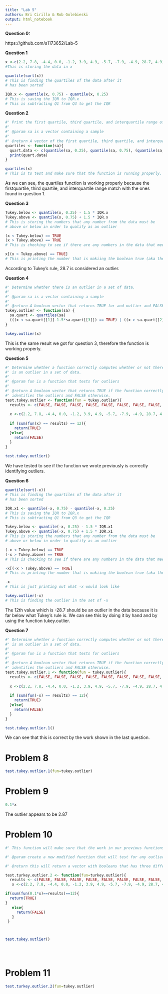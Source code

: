 ```yaml
---
title: "Lab 5"
authors: Bri Cirillo & Rob Golebieski
output: html_notebook
---
```


**Question 0:**

https://github.com/s1173652/Lab-5

**Question 1**

```r
x <-c(2.2, 7.8, -4.4, 0.0, -1.2, 3.9, 4.9, -5.7, -7.9, -4.9, 28.7, 4.9)
#This is storing the data in x

quantile(sort(x))
# This is finding the quartiles of the data after it
# has been sorted

IQR.x <- quantile(x, 0.75) - quantile(x, 0.25)
# This is saving the IQR to IQR.x
# This is subtracting Q1 from Q3 to get the IQR
```

**Question 2**

```r
#' Print the first quartile, third quartile, and interquartile range of sample data.
#'
#' @param sa is a vector containing a sample
#'
#' @return A vector of the first quartile, third quartile, and interquartile range. 
quartiles <- function(sa){
  quart.data <- c(quantile(sa, 0.25), quantile(sa, 0.75), (quantile(sa, 0.75)-quantile(sa, 0.25)))
  print(quart.data)
}

quartiles(x)
# This is to test and make sure that the function is running properly.
```

As we can see, the quartiles function is working properly because the firstquartile, third quartile, and interquartile range match with the ones found in question 1.

**Question 3**

```r
Tukey.below <- quantile(x, 0.25) - 1.5 * IQR.x
Tukey.above <- quantile(x, 0.75) + 1.5 * IQR.x
# This is storing the numbers that any number from the data must be 
# above or below in order to qualify as an outlier

(x < Tukey.below) == TRUE
(x > Tukey.above) == TRUE 
# This is checking to see if there are any numbers in the data that meet this criteria

x[(x > Tukey.above) == TRUE]
# This is printing the number that is makiing the boolean true (aka the outlier)
```

According to Tukey's rule, 28.7 is considered an outlier.

**Question 4**

```r
#' Determine whether there is an outlier in a set of data.
#'
#' @param sa is a vector containing a sample
#'
#' @return A boolean vector that returns TRUE for and outlier and FALSE otherwise.
tukey.outlier <- function(sa) {
  sa.quart <- quartiles(sa)
  (((x < sa.quart[[1]]-1.5*sa.quart[[3]]) == TRUE) | ((x > sa.quart[[2]]+1.5*sa.quart[[3]])))
}

tukey.outlier(x)
```

This is the same result we got for question 3, therefore the function is working properly.

**Question 5**

```r
#' Determine whether a function correctly computes whether or not there
#' is an outlier in a set of data.
#'
#' @param fun is a function that tests for outliers
#'
#' @return A boolean vector that returns TRUE if the function correctly 
#' identifies the outliers and FALSE otherwise.
test.tukey.outlier <- function(fun = tukey.outlier){
  results <- c(FALSE, FALSE, FALSE, FALSE, FALSE, FALSE, FALSE, FALSE, FALSE, FALSE, TRUE, FALSE)
  
  x <-c(2.2, 7.8, -4.4, 0.0, -1.2, 3.9, 4.9, -5.7, -7.9, -4.9, 28.7, 4.9)
  
  if (sum(fun(x) == results) == 12){
    return(TRUE)
  }else{
    return(FALSE)
  }
}
  
test.tukey.outlier()
```

We have tested to see if the function we wrote previously is correctly identifying outliers. 

**Question 6**

```r
quantile(sort(-x))
# This is finding the quartiles of the data after it
# has been sorted

IQR.x1 <- quantile(-x, 0.75) - quantile(-x, 0.25)
# This is saving the IQR to IQR.x
# This is subtracting Q1 from Q3 to get the IQR

Tukey.below <- quantile(-x, 0.25) - 1.5 * IQR.x1
Tukey.above <- quantile(-x, 0.75) + 1.5 * IQR.x1
# This is storing the numbers that any number from the data must be 
# above or below in order to qualify as an outlier

(-x < Tukey.below) == TRUE
(-x > Tukey.above) == TRUE 
# This is checking to see if there are any numbers in the data that meet this criteria

-x[(-x > Tukey.above) == TRUE]
# This is printing the number that is makiing the boolean true (aka the outlier)

-x 
# This is just printing out what -x would look like

tukey.outlier(-x)
# This is finding the outlier in the set of -x
```

The 12th value which is -28.7 should be an outlier in the data because it is far below what Tukey's rule is. We can see this by doing it by hand and by using the function tukey.outlier.

**Question 7**

```r
#' Determine whether a function correctly computes whether or not there
#' is an outlier in a set of data.
#'
#' @param fun is a function that tests for outliers
#'
#' @return A boolean vector that returns TRUE if the function correctly 
#' identifies the outliers and FALSE otherwise.
test.tukey.outlier.1 <- function(fun = tukey.outlier){
  results <- c(FALSE, FALSE, FALSE, FALSE, FALSE, FALSE, FALSE, FALSE, FALSE, FALSE, TRUE, FALSE)
  
  x <-c(2.2, 7.8, -4.4, 0.0, -1.2, 3.9, 4.9, -5.7, -7.9, -4.9, 28.7, 4.9)
  
  if (sum(fun(-x) == results) == 12){
    return(TRUE)
  }else{
    return(FALSE)
  }
}

test.tukey.outlier.1()
```

We can see that this is correct by the work shown in the last question.

# Problem 8

```r
test.tukey.outlier.1(fun=tukey.outlier)
```

# Problem 9 

```r
0.1*x
```

The outlier appears to be 2.87

# Problem 10

```r
#' This function will make sure that the work in our previous functions accurately determined the outlier

#' @param create a new modified function that will test for any outliers in the data set including 0.1*x

#' @return this will return a vector with booleans that has three different elements

test.turkey.outlier.2 <- function(fun=turkey.outlier){
  results <- c(FALSE, FALSE, FALSE, FALSE, FALSE, FALSE, FALSE, FALSE, FALSE, FALSE, TRUE, FALSE)
   x <-c(2.2, 7.8, -4.4, 0.0, -1.2, 3.9, 4.9, -5.7, -7.9, -4.9, 28.7, 4.9)

if(sum(fun(0.1*x)==results)==12){
  return(TRUE)
}
   else{
     return(FALSE)
   }
 }



test.tukey.outlier()
 




```
# Problem 11

```r
test.turkey.outlier.2(fun=tukey.outlier)

```

